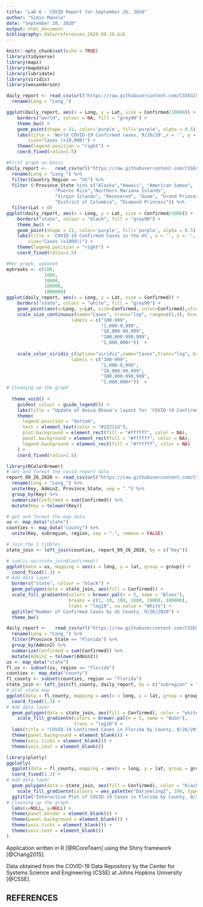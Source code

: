 ```yaml
---
title: "Lab 6 - COVID Report for September 26, 2020"
author: "Simin Manole"
date: "September 28, 2020"
output: html_document
bibliography: data/references_2020.09.28.bib
---
```


```r
knitr::opts_chunk$set(echo = TRUE)
library(tidyverse)
library(maps)
library(mapdata)
library(lubridate)
library(viridis)
library(wesanderson)
```

```r
daily_report <- read_csv(url("https://raw.githubusercontent.com/CSSEGISandData/COVID-19/master/csse_covid_19_data/csse_covid_19_daily_reports/09-26-2020.csv")) %>% 
  rename(Long = "Long_") 
```

```r
ggplot(daily_report, aes(x = Long, y = Lat, size = Confirmed/10000)) +
    borders("world", colour = NA, fill = "grey90") +
    theme_bw() +
    geom_point(shape = 21, color='purple', fill='purple', alpha = 0.5) +
    labs(title = 'World COVID-19 Confirmed cases, 9/26/20',x = '', y = '',
        size="Cases (x10,000)") +
    theme(legend.position = "right") +
    coord_fixed(ratio=1.5)
```

```r
#First graph as basis
daily_report <-   read_csv(url("https://raw.githubusercontent.com/CSSEGISandData/COVID-19/master/csse_covid_19_data/csse_covid_19_daily_reports/09-26-2020.csv")) %>% 
  rename(Long = "Long_") %>% 
  filter(Country_Region == "US") %>% 
  filter (!Province_State %in% c("Alaska","Hawaii", "American Samoa",
                  "Puerto Rico","Northern Mariana Islands", 
                  "Virgin Islands", "Recovered", "Guam", "Grand Princess",
                  "District of Columbia", "Diamond Princess")) %>% 
  filter(Lat > 0)
ggplot(daily_report, aes(x = Long, y = Lat, size = Confirmed/1000)) +
    borders("state", colour = "black", fill = "grey90") +
    theme_bw() +
    geom_point(shape = 21, color='purple', fill='purple', alpha = 0.5) +
    labs(title = 'COVID-19 Confirmed Cases in the US', x = '', y = '',
        size="Cases (x1000))") +
    theme(legend.position = "right") +
    coord_fixed(ratio=1.5)
```

```r
#Her graph, updated
mybreaks <- c(100, 
              1000, 
              10000, 
              100000,
              1000000)
ggplot(daily_report, aes(x = Long, y = Lat, size = Confirmed)) +
    borders("state", colour = "white", fill = "grey90") +
    geom_point(aes(x=Long, y=Lat, size=Confirmed, color=Confirmed),stroke=F, alpha=0.7) +
    scale_size_continuous(name="Cases", trans="log", range=c(1,4), breaks=mybreaks, 
                        labels = c("100-999", 
                                   "1,000-9,999", 
                                   "10,000-99,999", 
                                   "100,000-999,999",
                                   "1,000,000+"))  +
  
    scale_color_viridis_c(option="viridis",name="Cases",trans="log", breaks=mybreaks, 
                        labels = c("100-999", 
                                   "1,000-9,999", 
                                   "10,000-99,999", 
                                   "100,000-999,999",
                                   "1,000,000+"))  +
# Cleaning up the graph
  
  theme_void() + 
    guides( colour = guide_legend()) +
    labs(title = "Update of Anisa Dhana's layout for 'COVID-19 Confirmed Cases in the US'") +
    theme(
      legend.position = "bottom",
      text = element_text(color = "#22211d"),
      plot.background = element_rect(fill = "#ffffff", color = NA), 
      panel.background = element_rect(fill = "#ffffff", color = NA), 
      legend.background = element_rect(fill = "#ffffff", color = NA)
    ) +
    coord_fixed(ratio=1.5)
```

```r
library(RColorBrewer)
# Get and format the covid report data
report_09_26_2020 <- read_csv(url("https://raw.githubusercontent.com/CSSEGISandData/COVID-19/master/csse_covid_19_data/csse_covid_19_daily_reports/09-26-2020.csv")) %>% 
  rename(Long = "Long_") %>% 
  unite(Key, Admin2, Province_State, sep = ".") %>% 
  group_by(Key) %>% 
  summarize(Confirmed = sum(Confirmed)) %>% 
  mutate(Key = tolower(Key))

# get and format the map data
us <- map_data("state")
counties <- map_data("county") %>% 
  unite(Key, subregion, region, sep = ".", remove = FALSE)

# Join the 2 tibbles
state_join <- left_join(counties, report_09_26_2020, by = c("Key"))

# sum(is.na(state_join$Confirmed))
ggplot(data = us, mapping = aes(x = long, y = lat, group = group)) + 
  coord_fixed(1.3) + 
# Add data layer
  borders("state", colour = "black") +
  geom_polygon(data = state_join, aes(fill = Confirmed)) +
  scale_fill_gradientn(colors = brewer.pal(n = 5, name = "Blues"),
                       breaks = c(1, 10, 100, 1000, 10000, 100000),
                       trans = "log10", na.value = "White") +
  ggtitle("Number of Confirmed Cases by US County, 9/26/2020") +
  theme_bw() 
```

```r
daily_report <-   read_csv(url("https://raw.githubusercontent.com/CSSEGISandData/COVID-19/master/csse_covid_19_data/csse_covid_19_daily_reports/09-26-2020.csv")) %>% 
  rename(Long = "Long_") %>% 
  filter(Province_State == "Florida") %>% 
  group_by(Admin2) %>% 
  summarize(Confirmed = sum(Confirmed)) %>% 
  mutate(Admin2 = tolower(Admin2))
us <- map_data("state")
fl_us <- subset(us, region == "florida")
counties <- map_data("county")
fl_county <- subset(counties, region == "florida")
state_join <- left_join(fl_county, daily_report, by = c("subregion" = "Admin2")) 
# plot state map
ggplot(data = fl_county, mapping = aes(x = long, y = lat, group = group)) + 
  coord_fixed(1.3) + 
# Add data layer
  geom_polygon(data = state_join, aes(fill = Confirmed), color = "white") +
    scale_fill_gradientn(colors = brewer.pal(n = 5, name = "BuGn"),
                         trans = "log10") +
  labs(title = "COVID-19 Confirmed Cases in Florida by County, 9/26/20", x=NULL, y=NULL) +
  theme(panel.background = element_blank()) +
  theme(axis.ticks = element_blank()) +
  theme(axis.text = element_blank())
```

```r
library(plotly)
ggplotly(
  ggplot(data = fl_county, mapping = aes(x = long, y = lat, group = group)) + 
  coord_fixed(1.3) + 
# Add data layer
  geom_polygon(data = state_join, aes(fill = Confirmed), color = "black") +
    scale_fill_gradientn(colours = wes_palette("Darjeeling2", 100, type = "continuous")) +
  ggtitle("Interactive Plot of COVID-19 Cases in Florida by County, 9/26/20") +
# Cleaning up the graph
  labs(x=NULL, y=NULL) +
  theme(panel.border = element_blank()) +
  theme(panel.background = element_blank()) +
  theme(axis.ticks = element_blank()) +
  theme(axis.text = element_blank())
)
```

Application written in R [@RCoreTeam] using the Shiny framework [@Chang2015].

Data obtained from the COVID-19 Data Repository by the Center for Systems Science and Engineering (CSSE) at Johns Hopkins University [@CSSE].

## REFERENCES
